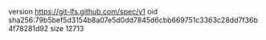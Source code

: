 version https://git-lfs.github.com/spec/v1
oid sha256:79b5bef5d3154b8a07e5d0dd7845d6cbb669751c3363c28dd7f36b4f78281d92
size 12713
